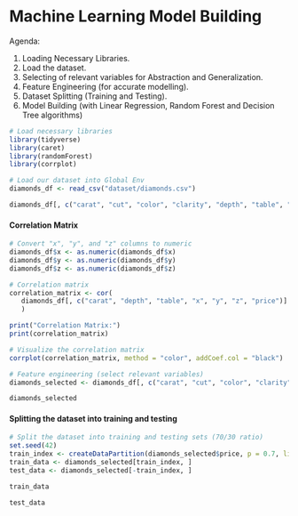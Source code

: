 # Machine Learning Model Building

Agenda:

1.  Loading Necessary Libraries.
2.  Load the dataset.
3.  Selecting of relevant variables for Abstraction and Generalization.
4.  Feature Engineering (for accurate modelling).
5.  Dataset Splitting (Training and Testing).
6.  Model Building (with Linear Regression, Random Forest and Decision Tree algorithms)

```r
# Load necessary libraries
library(tidyverse)
library(caret)
library(randomForest)
library(corrplot)
```

```r
# Load our dataset into Global Env
diamonds_df <- read_csv("dataset/diamonds.csv")
```

```r
diamonds_df[, c("carat", "cut", "color", "clarity", "depth", "table", "price")]
```

#### Correlation Matrix

```r
# Convert "x", "y", and "z" columns to numeric
diamonds_df$x <- as.numeric(diamonds_df$x)
diamonds_df$y <- as.numeric(diamonds_df$y)
diamonds_df$z <- as.numeric(diamonds_df$z)

```

```r
# Correlation matrix
correlation_matrix <- cor(
   diamonds_df[, c("carat", "depth", "table", "x", "y", "z", "price")]
   )
```

```r
print("Correlation Matrix:")
print(correlation_matrix)
```

```r
# Visualize the correlation matrix
corrplot(correlation_matrix, method = "color", addCoef.col = "black")
```

```r
# Feature engineering (select relevant variables)
diamonds_selected <- diamonds_df[, c("carat", "cut", "color", "clarity", "x", "y", "z", "price")]

diamonds_selected
```

#### Splitting the dataset into training and testing

```r
# Split the dataset into training and testing sets (70/30 ratio)
set.seed(42)
train_index <- createDataPartition(diamonds_selected$price, p = 0.7, list = FALSE)
train_data <- diamonds_selected[train_index, ]
test_data <- diamonds_selected[-train_index, ]
```

```r
train_data
```

```r
test_data
```

